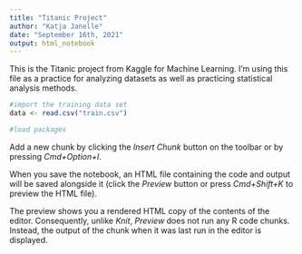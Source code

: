 ```yaml
---
title: "Titanic Project"
author: "Katja Janelle"
date: "September 16th, 2021"
output: html_notebook
---
```


This is the Titanic project from Kaggle for Machine Learning.  I'm using this file as a practice for analyzing datasets as well as practicing statistical analysis methods.  

```r
#import the training data set
data <- read.csv("train.csv")

#load packages 

```

Add a new chunk by clicking the *Insert Chunk* button on the toolbar or by pressing *Cmd+Option+I*.

When you save the notebook, an HTML file containing the code and output will be saved alongside it (click the *Preview* button or press *Cmd+Shift+K* to preview the HTML file). 

The preview shows you a rendered HTML copy of the contents of the editor. Consequently, unlike *Knit*, *Preview* does not run any R code chunks. Instead, the output of the chunk when it was last run in the editor is displayed.

